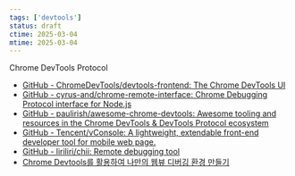 ```yaml
---
tags: ['devtools']
status: draft
ctime: 2025-03-04
mtime: 2025-03-04
---
```



<QuoteLink url="https://chromedevtools.github.io/devtools-protocol/">
  Chrome DevTools Protocol
</QuoteLink>

- [GitHub - ChromeDevTools/devtools-frontend: The Chrome DevTools UI](https://github.com/ChromeDevTools/devtools-frontend)
- [GitHub - cyrus-and/chrome-remote-interface: Chrome Debugging Protocol interface for Node.js](https://github.com/cyrus-and/chrome-remote-interface)
- [GitHub - paulirish/awesome-chrome-devtools: Awesome tooling and resources in the Chrome DevTools &amp; DevTools Protocol ecosystem](https://github.com/paulirish/awesome-chrome-devtools)
- [GitHub - Tencent/vConsole: A lightweight, extendable front-end developer tool for mobile web page.](https://github.com/Tencent/vConsole)
- [GitHub - liriliri/chii: Remote debugging tool](https://github.com/liriliri/chii)
- [Chrome Devtools를 활용하여 나만의 웹뷰 디버깅 환경 만들기](https://tech.kakao.com/posts/617)
